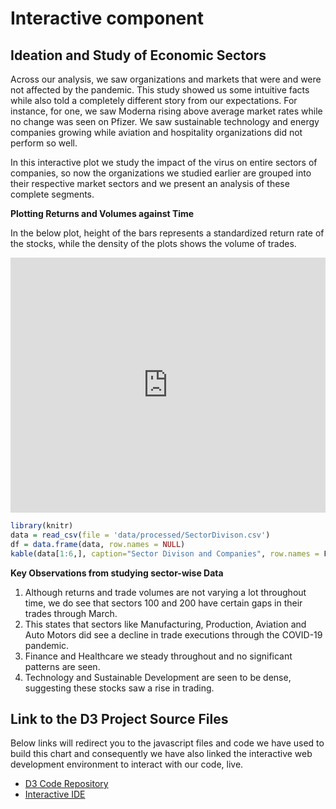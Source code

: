 # Interactive component

## Ideation and Study of Economic Sectors

Across our analysis, we saw organizations and markets that were and were not affected by the pandemic. This study showed us some intuitive facts while also told a completely different story from our expectations. For instance, for one, we saw Moderna rising above average market rates while no change was seen on Pfizer. We saw sustainable technology and energy companies growing while aviation and hospitality organizations did not perform so well. 

In this interactive plot we study the impact of the virus on entire sectors of companies, so now the organizations we studied earlier are grouped into their respective market sectors and we present an analysis of these complete segments.

**Plotting Returns and Volumes against Time**

In the below plot, height of the bars represents a standardized return rate of the stocks, while the density of the plots shows the volume of trades. 

<iframe width="100%" height="408" frameborder="0"
  src="https://observablehq.com/embed/@ab2745b75d14b3d0/edav2021fall?cells=EconomySectors"></iframe>

```r
library(knitr)
data = read_csv(file = 'data/processed/SectorDivison.csv')
df = data.frame(data, row.names = NULL)
kable(data[1:6,], caption="Sector Divison and Companies", row.names = F)
```

**Key Observations from studying sector-wise Data**

1. Although returns and trade volumes are not varying a lot throughout time, we do see that sectors 100 and 200 have certain gaps in their trades through March.
2. This states that sectors like Manufacturing, Production, Aviation and Auto Motors did see a decline in trade executions through the COVID-19 pandemic. 
3. Finance and Healthcare we steady throughout and no significant patterns are seen.
4. Technology and Sustainable Development are seen to be dense, suggesting these stocks saw a rise in trading.
  
## Link to the D3 Project Source Files

Below links will redirect you to the javascript files and code we have used to build this chart and consequently we have also linked the interactive web development environment to interact with our code, live.

- [D3 Code Repository](https://rjrahul24.github.io/covid19-finance/)
- [Interactive IDE]()
